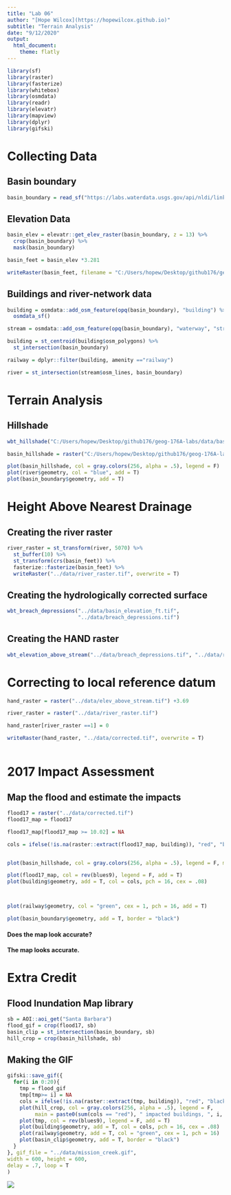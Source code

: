 ---
title: "Lab 06"
author: "[Hope Wilcox](https://hopewilcox.github.io)"
subtitle: "Terrain Analysis"
date: "9/12/2020"
output: 
  html_document:
    theme: flatly
---

```{r, message=F, warning=F}
library(sf)
library(raster)
library(fasterize)
library(whitebox)
library(osmdata)
library(readr)
library(elevatr)
library(mapview)
library(dplyr)
library(gifski)
```



# Collecting Data

## Basin boundary
```{r, message=F, warning=F}
basin_boundary = read_sf("https://labs.waterdata.usgs.gov/api/nldi/linked-data/nwissite/USGS-11119750/basin")
```

## Elevation Data
```{r, warning=F, message=F}
basin_elev = elevatr::get_elev_raster(basin_boundary, z = 13) %>%
  crop(basin_boundary) %>% 
  mask(basin_boundary) 

basin_feet = basin_elev *3.281

writeRaster(basin_feet, filename = "C:/Users/hopew/Desktop/github176/geog-176A-labs/data/basin_elevation_ft.tif", overwrite = T)

```


## Buildings and river-network data
```{r, warning=F, message=F}
building = osmdata::add_osm_feature(opq(basin_boundary), "building") %>% 
  osmdata_sf()

stream = osmdata::add_osm_feature(opq(basin_boundary), "waterway", "stream") %>% osmdata_sf()

```

```{r, warning=F, message=F}
building = st_centroid(building$osm_polygons) %>% 
  st_intersection(basin_boundary)

railway = dplyr::filter(building, amenity =="railway")

river = st_intersection(stream$osm_lines, basin_boundary)
```

# Terrain Analysis
## Hillshade
```{r, warning=F, message=F}
wbt_hillshade("C:/Users/hopew/Desktop/github176/geog-176A-labs/data/basin_elevation_ft.tif", "C:/Users/hopew/Desktop/github176/geog-176A-labs/data/basin_hillshade.tif")

basin_hillshade = raster("C:/Users/hopew/Desktop/github176/geog-176A-labs/data/basin_hillshade.tif")

plot(basin_hillshade, col = gray.colors(256, alpha = .5), legend = F)
plot(river$geometry, col = "blue", add = T)
plot(basin_boundary$geometry, add = T)

```

# Height Above Nearest Drainage

## Creating the river raster
```{r, warning=F, message=F}
river_raster = st_transform(river, 5070) %>% 
  st_buffer(10) %>% 
  st_transform(crs(basin_feet)) %>% 
  fasterize::fasterize(basin_feet) %>% 
  writeRaster("../data/river_raster.tif", overwrite = T)

```


## Creating the hydrologically corrected surface
```{r, warning=F, message=F}
wbt_breach_depressions("../data/basin_elevation_ft.tif",
                       "../data/breach_depressions.tif")
```
## Creating the HAND raster
```{r, warning=F, message=F}
wbt_elevation_above_stream("../data/breach_depressions.tif", "../data/river_raster.tif", "../data/elev_above_stream.tif")
```
# Correcting to local reference datum
```{r, warning=F, message=F}
hand_raster = raster("../data/elev_above_stream.tif") +3.69

river_raster = raster("../data/river_raster.tif")

hand_raster[river_raster ==1] = 0

writeRaster(hand_raster, "../data/corrected.tif", overwrite = T)



```



# 2017 Impact Assessment
## Map the flood and estimate the impacts
```{r, warning=F, message=F}
flood17 = raster("../data/corrected.tif")
flood17_map = flood17

flood17_map[flood17_map >= 10.02] = NA

cols = ifelse(!is.na(raster::extract(flood17_map, building)), "red", "black")


plot(basin_hillshade, col = gray.colors(256, alpha = .5), legend = F, main = paste0(sum(cols == "red"), " impacted buildings, 10.02 foot stage."))

plot(flood17_map, col = rev(blues9), legend = F, add = T)
plot(building$geometry, add = T, col = cols, pch = 16, cex = .08)



plot(railway$geometry, col = "green", cex = 1, pch = 16, add = T)

plot(basin_boundary$geometry, add = T, border = "black")

```

#### Does the map look accurate?
#### The map looks accurate.

# Extra Credit
## Flood Inundation Map library

```{r, warning=F, message=F}
sb = AOI::aoi_get("Santa Barbara")
flood_gif = crop(flood17, sb)
basin_clip = st_intersection(basin_boundary, sb)
hill_crop = crop(basin_hillshade, sb)

```

## Making the GIF
```{r, warning=F, message=F}
gifski::save_gif({
  for(i in 0:20){
    tmp = flood_gif
    tmp[tmp>= i] = NA
    cols = ifelse(!is.na(raster::extract(tmp, building)), "red", "black")
    plot(hill_crop, col = gray.colors(256, alpha = .5), legend = F,
         main = paste0(sum(cols == "red"), " impacted buildings, ", i, " foot stage"))
    plot(tmp, col = rev(blues9), legend = F, add = T)
    plot(building$geometry, add = T, col = cols, pch = 16, cex = .08)
    plot(railway$geometry, add = T, col = "green", cex = 1, pch = 16)
    plot(basin_clip$geometry, add = T, border = "black")
  }
}, gif_file = "../data/mission_creek.gif",
width = 600, height = 600,
delay = .7, loop = T
)

```
![](../data/mission_creek.gif)



























